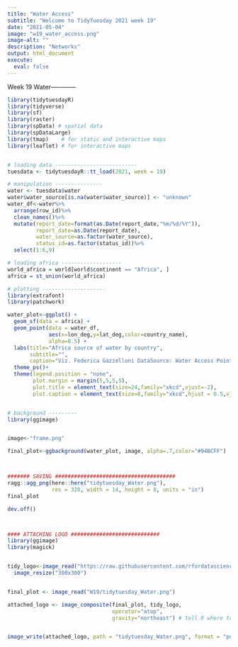 ```yaml
---
title: "Water Access"
subtitle: "Welcome to TidyTuesday 2021 week 19"
date: "2021-05-04"
image: "w19_water_access.png"
image-alt: ""
description: "Networks"
output: html_document
execute: 
  eval: false
---
```


Week 19 Water------------
```r

library(tidytuesdayR)
library(tidyverse)
library(sf)
library(raster)
library(spData) # spatial data
library(spDataLarge)
library(tmap)    # for static and interactive maps
library(leaflet) # for interactive maps


# loading data --------------------------
tuesdata <- tidytuesdayR::tt_load(2021, week = 19)

# manipulation ---------------
water <- tuesdata$water
water$water_source[is.na(water$water_source)] <- "unknown"
water_df<-water%>%
  arrange(row_id)%>%
  clean_names()%>%
  mutate(report_date=format(as.Date(report_date,"%m/%d/%Y")),
         report_date=as.Date(report_date),
         water_source=as.factor(water_source),
         status_id=as.factor(status_id))%>%
  select(1:6,9)

# loading africa -------------------
world_africa = world[world$continent == "Africa", ]
africa = st_union(world_africa)

# plotting --------------------
library(extrafont)
library(patchwork)

water_plot<-ggplot() +  
  geom_sf(data = africa) +
  geom_point(data = water_df,
             aes(x=lon_deg,y=lat_deg,color=country_name),
             alpha=0.5) +
  labs(title="Africa source of water by country",
       subtitle="",
       caption="Viz. Federica Gazzelloni DataSource: Water Access Points, WPDX TidyTuesday week 19")+
  theme_ps()+
  theme(legend.position = "none",
        plot.margin = margin(5,5,5,5),
        plot.title = element_text(size=24,family="xkcd",vjust=-2),
        plot.caption = element_text(size=8,family="xkcd",hjust = 0.5,vjust=-2))


# background ---------
library(ggimage)


image<-"frame.png"

final_plot<-ggbackground(water_plot, image, alpha=.7,color="#94BCFF")



####### SAVING ######################################
ragg::agg_png(here::here("tidytuesday_Water.png"),
              res = 320, width = 14, height = 8, units = "in")
final_plot

dev.off()



#### ATTACHING LOGO ############################ 
library(ggimage)
library(magick)


tidy_logo<-image_read("https://raw.githubusercontent.com/rfordatascience/tidytuesday/master/static/plot_logo.png") %>%
  image_resize("300x300")


final_plot <- image_read("W19/tidytuesday_Water.png")

attached_logo <- image_composite(final_plot, tidy_logo,
                                 operator="atop",
                                 gravity="northeast") # tell R where to put the logo


image_write(attached_logo, path = "tidytuesday_Water.png", format = "png") # save final plot

```
